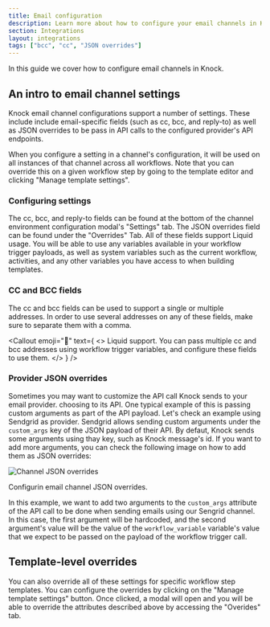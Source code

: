 ```yaml
---
title: Email configuration
description: Learn more about how to configure your email channels in Knock.
section: Integrations
layout: integrations
tags: ["bcc", "cc", "JSON overrides"]
---
```



In this guide we cover how to configure email channels in Knock.

## An intro to email channel settings

Knock email channel configurations support a number of settings. These include include email-specific fields (such as cc, bcc, and reply-to) as well as JSON overrides to be pass in API calls to the configured provider's API endpoints.

When you configure a setting in a channel's configuration, it will be used on all instances of that channel across all workflows. Note that you can override this on a given workflow step by going to the template editor and clicking "Manage template settings". 

### Configuring settings

The cc, bcc, and reply-to fields can be found at the bottom of the channel environment configuration modal's "Settings" tab.
The JSON overrides field can be found under the "Overrides" Tab.
All of these fields support Liquid usage. You will be able to use any variables available in your workflow trigger payloads, as well as system variables such as the current workflow, activities, and any other variables you have access to when building templates.

### CC and BCC fields

The cc and bcc fields can be used to support a single or multiple addresses. In order to use several addresses on any of these fields, make sure to separate them with a comma.

<Callout
  emoji="🌠"
  text={
    <>
      <span className="font-bold">Liquid support.</span> You can pass multiple cc and bcc addresses using
      workflow trigger variables, and configure these fields to use them.
    </>
  }
/>

### Provider JSON overrides

Sometimes you may want to customize the API call Knock sends to your email provider.
choosing to its API. One typical example of this is passing custom arguments as part of the API payload.
Let's check an example using Sendgrid as provider. Sendgrid allows sending custom arguments under the
`custom_args` key of the JSON payload of their API. By defaut, Knock sends some arguments using thay key, such
as Knock message's id. If you want to add more arguments, you can check the following image on how to add them as
JSON overrides:

![Channel JSON overrides](/images/integrations/email/email-channel-json-overrides.png)

<figcaption>
  Configurin email channel JSON overrides.
</figcaption>


In this example, we want to add two arguments to the `custom_args` attribute of the API call to be done when
sending emails using our Sengrid channel. In this case, the first argument will be hardcoded, and the second
argument's value will be the value of the `workflow_variable` variable's value that we expect to be passed
on the payload of the workflow trigger call.

## Template-level overrides

You can also override all of these settings for specific workflow step templates.
You can configure the overrides by clicking on the "Manage template settings" button. Once clicked, a modal will
open and you will be able to override the attributes described above by accessing the "Overides" tab.
